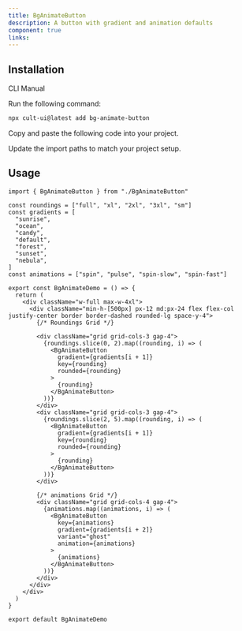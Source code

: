 ```yaml
---
title: BgAnimateButton
description: A button with gradient and animation defaults
component: true
links:
---
```


<ComponentPreview
  name="bg-animate-button-demo"
  className="[&_.preview>[data-orientation=vertical]]:sm:max-w-[70%]"
  description="All variations"
/>

## Installation

<Tabs defaultValue="cli">

<TabsList>
  <TabsTrigger value="cli">CLI</TabsTrigger>
  <TabsTrigger value="manual">Manual</TabsTrigger>
</TabsList>

<TabsContent value="cli">

<Steps>

<Step>Run the following command:</Step>

```bash
npx cult-ui@latest add bg-animate-button
```

</Steps>

</TabsContent>

<TabsContent value="manual">

<Steps>

<Step>Copy and paste the following code into your project.</Step>

<ComponentSource name="bg-animate-button" />

<Step>Update the import paths to match your project setup.</Step>

</Steps>

</TabsContent>

</Tabs>

## Usage

```tsx
import { BgAnimateButton } from "./BgAnimateButton"
```

```tsx
const roundings = ["full", "xl", "2xl", "3xl", "sm"]
const gradients = [
  "sunrise",
  "ocean",
  "candy",
  "default",
  "forest",
  "sunset",
  "nebula",
]
const animations = ["spin", "pulse", "spin-slow", "spin-fast"]

export const BgAnimateDemo = () => {
  return (
    <div className="w-full max-w-4xl">
      <div className="min-h-[500px] px-12 md:px-24 flex flex-col justify-center border border-dashed rounded-lg space-y-4">
        {/* Roundings Grid */}

        <div className="grid grid-cols-3 gap-4">
          {roundings.slice(0, 2).map((rounding, i) => (
            <BgAnimateButton
              gradient={gradients[i + 1]}
              key={rounding}
              rounded={rounding}
            >
              {rounding}
            </BgAnimateButton>
          ))}
        </div>
        <div className="grid grid-cols-3 gap-4">
          {roundings.slice(2, 5).map((rounding, i) => (
            <BgAnimateButton
              gradient={gradients[i + 1]}
              key={rounding}
              rounded={rounding}
            >
              {rounding}
            </BgAnimateButton>
          ))}
        </div>

        {/* animations Grid */}
        <div className="grid grid-cols-4 gap-4">
          {animations.map((animations, i) => (
            <BgAnimateButton
              key={animations}
              gradient={gradients[i + 2]}
              variant="ghost"
              animation={animations}
            >
              {animations}
            </BgAnimateButton>
          ))}
        </div>
      </div>
    </div>
  )
}

export default BgAnimateDemo
```
